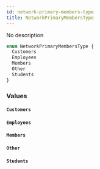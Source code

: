 ```yaml
---
id: network-primary-members-type
title: NetworkPrimaryMembersType
---
```


No description

```graphql
enum NetworkPrimaryMembersType {
  Customers
  Employees
  Members
  Other
  Students
}
```

### Values

#### `Customers`

#### `Employees`

#### `Members`

#### `Other`

#### `Students`

